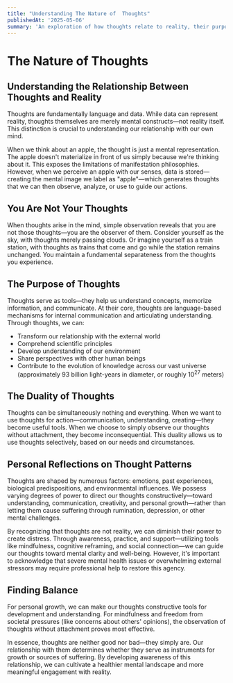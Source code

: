 ```yaml
---
title: "Understanding The Nature of  Thoughts"
publishedAt: '2025-05-06'
summary: 'An exploration of how thoughts relate to reality, their purpose, and how to maintain a healthy relationship with our mental processes.'
---
```


# The Nature of Thoughts

## Understanding the Relationship Between Thoughts and Reality

Thoughts are fundamentally language and data. While data can represent reality, thoughts themselves are merely mental constructs—not reality itself. This distinction is crucial to understanding our relationship with our own mind.

When we think about an apple, the thought is just a mental representation. The apple doesn't materialize in front of us simply because we're thinking about it. This exposes the limitations of manifestation philosophies. However, when we perceive an apple with our senses, data is stored—creating the mental image we label as "apple"—which generates thoughts that we can then observe, analyze, or use to guide our actions.

## You Are Not Your Thoughts

When thoughts arise in the mind, simple observation reveals that you are not those thoughts—you are the observer of them. Consider yourself as the sky, with thoughts merely passing clouds. Or imagine yourself as a train station, with thoughts as trains that come and go while the station remains unchanged. You maintain a fundamental separateness from the thoughts you experience.

## The Purpose of Thoughts

Thoughts serve as tools—they help us understand concepts, memorize information, and communicate. At their core, thoughts are language-based mechanisms for internal communication and articulating understanding. Through thoughts, we can:

- Transform our relationship with the external world
- Comprehend scientific principles
- Develop understanding of our environment
- Share perspectives with other human beings
- Contribute to the evolution of knowledge across our vast universe (approximately 93 billion light-years in diameter, or roughly 10<sup>27</sup> meters)

## The Duality of Thoughts

Thoughts can be simultaneously nothing and everything. When we want to use thoughts for action—communication, understanding, creating—they become useful tools. When we choose to simply observe our thoughts without attachment, they become inconsequential. This duality allows us to use thoughts selectively, based on our needs and circumstances.

## Personal Reflections on Thought Patterns

Thoughts are shaped by numerous factors: emotions, past experiences, biological predispositions, and environmental influences. We possess varying degrees of power to direct our thoughts constructively—toward understanding, communication, creativity, and personal growth—rather than letting them cause suffering through rumination, depression, or other mental challenges.

By recognizing that thoughts are not reality, we can diminish their power to create distress. Through awareness, practice, and support—utilizing tools like mindfulness, cognitive reframing, and social connection—we can guide our thoughts toward mental clarity and well-being. However, it's important to acknowledge that severe mental health issues or overwhelming external stressors may require professional help to restore this agency.

## Finding Balance

For personal growth, we can make our thoughts constructive tools for development and understanding. For mindfulness and freedom from societal pressures (like concerns about others' opinions), the observation of thoughts without attachment proves most effective.

In essence, thoughts are neither good nor bad—they simply are. Our relationship with them determines whether they serve as instruments for growth or sources of suffering. By developing awareness of this relationship, we can cultivate a healthier mental landscape and more meaningful engagement with reality.